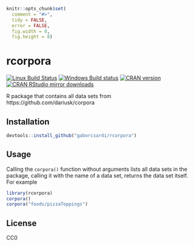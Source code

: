 
```r
knitr::opts_chunk$set(
  comment = "#>",
  tidy = FALSE,
  error = FALSE,
  fig.width = 8,
  fig.height = 8)
```

# rcorpora

[![Linux Build Status](https://travis-ci.org/gaborcsardi/rcorpora.svg?branch=master)](https://travis-ci.org/gaborcsardi/rcorpora)
[![Windows Build status](https://ci.appveyor.com/api/projects/status/github/gaborcsardi/rcorpora?svg=true)](https://ci.appveyor.com/project/gaborcsardi/rcorpora)
[![CRAN version](http://www.r-pkg.org/badges/version/rcorpora)](http://www.r-pkg.org/pkg/rcorpora)
[![CRAN RStudio mirror downloads](http://cranlogs.r-pkg.org/badges/rcorpora)](http://cran.r-project.org/web/packages/rcorpora/index.html)

R package that contains all data sets from
https://github.com/dariusk/corpora 

## Installation

```r
devtools::install_github("gaborcsardi/rcorpora")
```

## Usage

Calling the `corpora()` function without arguments lists all
data sets in the package, calling it with the name of a data
set, returns the data set itself. For example

```r
library(rcorpora)
corpora()
corpora("foods/pizzaToppings")
```

## License

CC0
